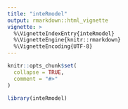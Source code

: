 ```yaml
---
title: "inteRmodel"
output: rmarkdown::html_vignette
vignette: >
  %\VignetteIndexEntry{inteRmodel}
  %\VignetteEngine{knitr::rmarkdown}
  %\VignetteEncoding{UTF-8}
---
```


```r
knitr::opts_chunk$set(
  collapse = TRUE,
  comment = "#>"
)
```

```r
library(inteRmodel)
```
